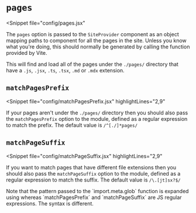 
# `pages`

<Snippet
  file="config/pages.jsx"
>
  The `pages` option is passed to the `SiteProvider` component as an object
  mapping paths to component for all the pages in the site.  Unless you know
  what you're doing, this should normally be generated by calling the <ViteLink
  path="guide/features.html#glob-import" text="import.meta.glob"/>
  function provided by Vite.

  This will find and load all of the pages under the `./pages/` directory that
  have a `.js`, `.jsx`, `.ts`, `.tsx`, `.md` or `.mdx` extension.
</Snippet>


## `matchPagesPrefix`

<Snippet
  file="config/matchPagesPrefix.jsx"
  highlightLines="2,9"
>
  If your pages aren't under the `./pages/` directory then you should also pass
  the `matchPagesPrefix` option to the <Link to="/configuration/site-provider"
  code="SiteProvider"/> module, defined as a regular expression to match the
  prefix.  The default value is `/^[./]*pages/`
</Snippet>

## `matchPageSuffix`


<Snippet
  file="config/matchPageSuffix.jsx"
  highlightLines="2,9"
>
  If you want to match pages that have different file extensions
  then you should also pass the `matchPageSuffix` option
  to the <Link to="/configuration/site-provider" code="SiteProvider"/>
  module, defined as a regular expression to match the suffix.  The default
  value is `/\.[jt]sx?$/`
</Snippet>

<Warning title="Important Note" className="mar-t-4" border icon="exclamation">
  Note that the pattern passed to the `import.meta.glob` function
  is expanded using <Link href="https://github.com/mrmlnc/fast-glob#pattern-syntax"
  code="fast-glob" targetBlank/> whereas `matchPagesPrefix` and `matchPageSuffix` are
  JS regular expressions.  The syntax is different.
</Warning>
